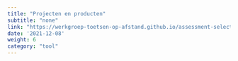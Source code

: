 ```yaml
---
title: "Projecten en producten"
subtitle: "none"
link: "https://werkgroep-toetsen-op-afstand.github.io/assessment-selection-tool/methods/project_product/"
date: '2021-12-08'
weight: 6
category: "tool"
---
```


